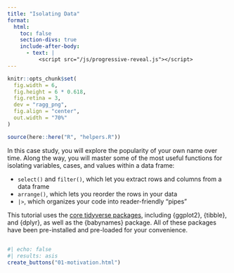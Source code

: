 ```yaml
---
title: "Isolating Data"
format:
  html: 
    toc: false
    section-divs: true
    include-after-body: 
      - text: |
          <script src="/js/progressive-reveal.js"></script>
---
```


```r
knitr::opts_chunk$set(
  fig.width = 6,
  fig.height = 6 * 0.618,
  fig.retina = 3,
  dev = "ragg_png",
  fig.align = "center",
  out.width = "70%"
)

source(here::here("R", "helpers.R"))
```

In this case study, you will explore the popularity of your own name over time. Along the way, you will master some of the most useful functions for isolating variables, cases, and values within a data frame:

* `select()` and `filter()`, which let you extract rows and columns from a data frame
* `arrange()`, which lets you reorder the rows in your data
* `|>`, which organizes your code into reader-friendly "pipes"

This tutorial uses the [core tidyverse packages](http://tidyverse.org/), including {ggplot2}, {tibble}, and {dplyr}, as well as the {babynames} package. All of these packages have been pre-installed and pre-loaded for your convenience.


##

```r
#| echo: false
#| results: asis
create_buttons("01-motivation.html")
```

